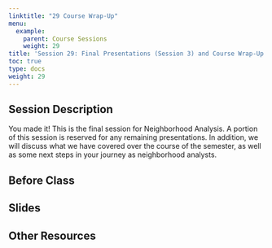 ```yaml
---
linktitle: "29 Course Wrap-Up"
menu:
  example:
    parent: Course Sessions
    weight: 29
title: 'Session 29: Final Presentations (Session 3) and Course Wrap-Up'
toc: true
type: docs
weight: 29
---
```


## Session Description

You made it! This is the final session for Neighborhood Analysis. A portion of this session is reserved for any remaining presentations. In addition, we will discuss what we have covered over the course of the semester, as well as some next steps in your journey as neighborhood analysts.

## Before Class

## Slides

## Other Resources
